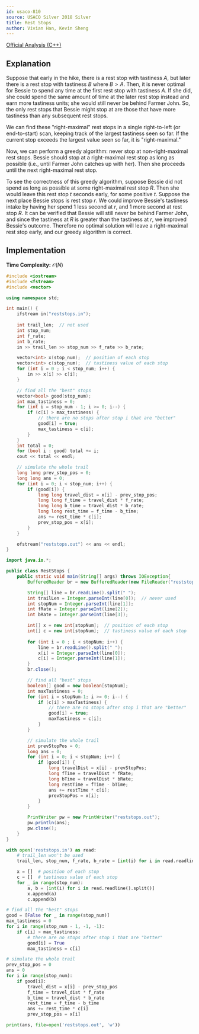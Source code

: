 ```yaml
---
id: usaco-810
source: USACO Silver 2018 Silver
title: Rest Stops
author: Vivian Han, Kevin Sheng
---
```


[Official Analysis (C++)](http://www.usaco.org/current/data/sol_reststops_silver_feb18.html)

## Explanation

Suppose that early in the hike, there is a rest stop with tastiness $A$,
but later there is a rest stop with tastiness $B$ where $B>A$. Then, it is never 
optimal for Bessie to spend any time at the first rest stop with tastiness $A$. 
If she did, she could spend the same amount of time at the later rest stop 
instead and earn more tastiness units; she would still never be behind Farmer 
John. So, the only rest stops that Bessie might stop at are those that have
more tastiness than any subsequent rest stops.

We can find these "right-maximal" rest stops in a single right-to-left (or end-to-start)
scan, keeping track of the largest tastiness seen so far.
If the current stop exceeds the largest value seen so far, it is "right-maximal."

Now, we can perform a greedy algorithm: never stop at non-right-maximal 
rest stops. Bessie should stop at a right-maximal rest stop as long as possible
(i.e., until Farmer John catches up with her). Then she proceeds until the next
right-maximal rest stop.

To see the correctness of this greedy algorithm, suppose Bessie did not spend as 
long as possible at some right-maximal rest stop $R$. Then she would leave this 
rest stop $t$ seconds early, for some positive $t$. Suppose the next place 
Bessie stops is rest stop $r$. We could improve Bessie's tastiness intake by 
having her spend $1$ less second at $r$, and $1$ more second at rest stop $R$. 
It can be verified that Bessie will still never be behind Farmer John, and 
since the tastiness at $R$ is greater than the tastiness at $r$, we improved 
Bessie's outcome. Therefore no optimal solution will leave a right-maximal rest 
stop early, and our greedy algorithm is correct.

## Implementation

**Time Complexity:** $\mathcal{O}(N)$

<LanguageSection>
<CPPSection>

```cpp
#include <iostream>
#include <fstream>
#include <vector>

using namespace std;

int main() {
	ifstream in("reststops.in");
	
	int trail_len;  // not used
	int stop_num;
	int f_rate;
	int b_rate;
	in >> trail_len >> stop_num >> f_rate >> b_rate;

	vector<int> x(stop_num);  // position of each stop
	vector<int> c(stop_num);  // tastiness value of each stop
	for (int i = 0 ; i < stop_num; i++) {
		in >> x[i] >> c[i];
	}

	// find all the "best" stops
	vector<bool> good(stop_num);
	int max_tastiness = 0;
	for (int i = stop_num - 1; i >= 0; i--) {
		if (c[i] > max_tastiness) {
			// there are no stops after stop i that are "better"
			good[i] = true;
			max_tastiness = c[i];
		}
	}
	int total = 0;
	for (bool i : good) total += i;
	cout << total << endl;

	// simulate the whole trail
	long long prev_stop_pos = 0;
	long long ans = 0;
	for (int i = 0; i < stop_num; i++) {
		if (good[i]) {
			long long travel_dist = x[i] - prev_stop_pos;
			long long f_time = travel_dist * f_rate;
			long long b_time = travel_dist * b_rate;
			long long rest_time = f_time - b_time;
			ans += rest_time * c[i];
			prev_stop_pos = x[i];
		}
	}

	ofstream("reststops.out") << ans << endl;
}
```

</CPPSection>
<JavaSection>

```java
import java.io.*;

public class RestStops {
	public static void main(String[] args) throws IOException{
		BufferedReader br = new BufferedReader(new FileReader("reststops.in"));

		String[] line = br.readLine().split(" ");
		int trailLen = Integer.parseInt(line[0]);  // never used
		int stopNum = Integer.parseInt(line[1]);
		int fRate = Integer.parseInt(line[2]);
		int bRate = Integer.parseInt(line[3]);

		int[] x = new int[stopNum];  // position of each stop
		int[] c = new int[stopNum];  // tastiness value of each stop
		
		for (int i = 0 ; i < stopNum; i++) {
			line = br.readLine().split(" ");
			x[i] = Integer.parseInt(line[0]);
			c[i] = Integer.parseInt(line[1]);
		}
		br.close();

		// find all "best" stops
		boolean[] good = new boolean[stopNum];
		int maxTastiness = 0;
		for (int i = stopNum-1; i >= 0; i--) {
			if (c[i] > maxTastiness) {  
				// there are no stops after stop i that are "better"
				good[i] = true;
				maxTastiness = c[i];
			}
		}

		// simulate the whole trail
		int prevStopPos = 0;
		long ans = 0;
		for (int i = 0; i < stopNum; i++) {
			if (good[i]) {
				long travelDist = x[i] - prevStopPos;
				long fTime = travelDist * fRate;
				long bTime = travelDist * bRate;
				long restTime = fTime - bTime;
				ans += restTime * c[i];
				prevStopPos = x[i];
			}
		}

		PrintWriter pw = new PrintWriter("reststops.out");
		pw.println(ans);
		pw.close();
	}
}
```

</JavaSection>
<PySection>

```py
with open('reststops.in') as read:
	# trail_len won't be used
	trail_len, stop_num, f_rate, b_rate = [int(i) for i in read.readline().split()]

	x = []  # position of each stop
	c = []  # tastiness value of each stop
	for _ in range(stop_num):
		a, b = [int(i) for i in read.readline().split()]
		x.append(a)
		c.append(b)

# find all the "best" stops
good = [False for _ in range(stop_num)]
max_tastiness = 0
for i in range(stop_num - 1, -1, -1):
	if c[i] > max_tastiness:
		# there are no stops after stop i that are "better"
		good[i] = True
		max_tastiness = c[i]

# simulate the whole trail
prev_stop_pos = 0
ans = 0
for i in range(stop_num):
	if good[i]:
		travel_dist = x[i] - prev_stop_pos
		f_time = travel_dist * f_rate
		b_time = travel_dist * b_rate
		rest_time = f_time - b_time
		ans += rest_time * c[i]
		prev_stop_pos = x[i]

print(ans, file=open('reststops.out', 'w'))
```

</PySection>
</LanguageSection>
